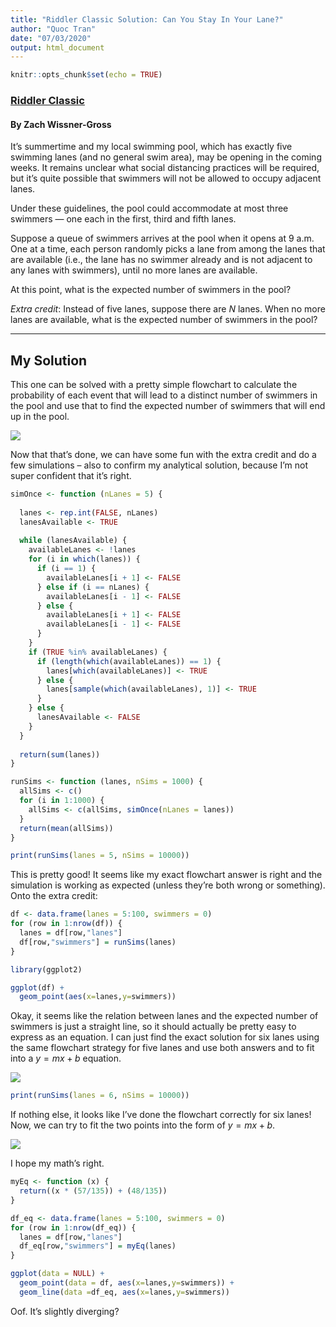 ```yaml
---
title: "Riddler Classic Solution: Can You Stay In Your Lane?"
author: "Quoc Tran"
date: "07/03/2020"
output: html_document
---
```


```r
knitr::opts_chunk$set(echo = TRUE)
```

### [Riddler Classic](https://fivethirtyeight.com/features/can-you-stay-in-your-lane/)

#### By Zach Wissner-Gross

It’s summertime and my local swimming pool, which has exactly five swimming lanes (and no general swim area), may be opening in the coming weeks. It remains unclear what social distancing practices will be required, but it’s quite possible that swimmers will not be allowed to occupy adjacent lanes.

Under these guidelines, the pool could accommodate at most three swimmers — one each in the first, third and fifth lanes.

Suppose a queue of swimmers arrives at the pool when it opens at 9 a.m. One at a time, each person randomly picks a lane from among the lanes that are available (i.e., the lane has no swimmer already and is not adjacent to any lanes with swimmers), until no more lanes are available.

At this point, what is the expected number of swimmers in the pool?

*Extra credit*: Instead of five lanes, suppose there are *N* lanes. When no more lanes are available, what is the expected number of swimmers in the pool?

***

## My Solution

This one can be solved with a pretty simple flowchart to calculate the probability of each event that will lead to a distinct number of swimmers in the pool and use that to find the expected number of swimmers that will end up in the pool.

![](flowchart.png)

Now that that's done, we can have some fun with the extra credit and do a few simulations -- also to confirm my analytical solution, because I'm not super confident that it's right.

```r
simOnce <- function (nLanes = 5) {
  
  lanes <- rep.int(FALSE, nLanes)
  lanesAvailable <- TRUE
  
  while (lanesAvailable) {
    availableLanes <- !lanes
    for (i in which(lanes)) {
      if (i == 1) {
        availableLanes[i + 1] <- FALSE
      } else if (i == nLanes) {
        availableLanes[i - 1] <- FALSE
      } else {
        availableLanes[i + 1] <- FALSE
        availableLanes[i - 1] <- FALSE
      }
    }
    if (TRUE %in% availableLanes) {
      if (length(which(availableLanes)) == 1) {
        lanes[which(availableLanes)] <- TRUE
      } else {
        lanes[sample(which(availableLanes), 1)] <- TRUE
      }
    } else {
      lanesAvailable <- FALSE
    }
  }
  
  return(sum(lanes))
}
```

```r
runSims <- function (lanes, nSims = 1000) {
  allSims <- c()
  for (i in 1:1000) {
    allSims <- c(allSims, simOnce(nLanes = lanes))
  }
  return(mean(allSims))
}
```

```r
print(runSims(lanes = 5, nSims = 10000))
```

This is pretty good! It seems like my exact flowchart answer is right and the simulation is working as expected (unless they're both wrong or something). Onto the extra credit:

```r
df <- data.frame(lanes = 5:100, swimmers = 0)
for (row in 1:nrow(df)) {
  lanes = df[row,"lanes"]
  df[row,"swimmers"] = runSims(lanes)
}
```

```r
library(ggplot2)
```

```r
ggplot(df) +
  geom_point(aes(x=lanes,y=swimmers))
```

Okay, it seems like the relation between lanes and the expected number of swimmers is just a straight line, so it should actually be pretty easy to express as an equation. I can just find the exact solution for six lanes using the same flowchart strategy for five lanes and use both answers and to fit into a $y=mx+b$ equation.

![](flowchart_6.jpg)

```r
print(runSims(lanes = 6, nSims = 10000))
```

If nothing else, it looks like I've done the flowchart correctly for six lanes! Now, we can try to fit the two points into the form of $y=mx+b$.

![](line_fitting.jpg)

I hope my math's right.

```r
myEq <- function (x) {
  return((x * (57/135)) + (48/135))
}

df_eq <- data.frame(lanes = 5:100, swimmers = 0)
for (row in 1:nrow(df_eq)) {
  lanes = df[row,"lanes"]
  df_eq[row,"swimmers"] = myEq(lanes)
}

ggplot(data = NULL) +
  geom_point(data = df, aes(x=lanes,y=swimmers)) +
  geom_line(data =df_eq, aes(x=lanes,y=swimmers))
```

Oof. It's slightly diverging?